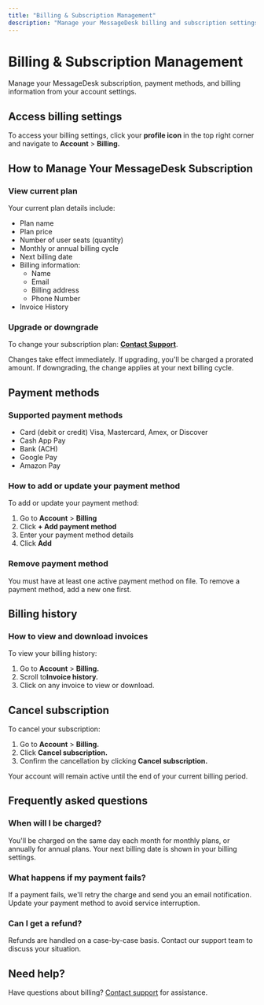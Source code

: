 ```yaml
---
title: "Billing & Subscription Management"
description: "Manage your MessageDesk billing and subscription settings"
---
```


# Billing & Subscription Management

Manage your MessageDesk subscription, payment methods, and billing information from your account settings.

## Access billing settings

To access your billing settings, click your **profile icon** in the top right corner and navigate to **Account** \> **Billing.**

## How to Manage Your MessageDesk Subscription

### View current plan

Your current plan details include:

- Plan name
- Plan price
- Number of user seats (quantity)
- Monthly or annual billing cycle
- Next billing date
- Billing information:
  - Name
  - Email
  - Billing address
  - Phone Number
- Invoice History

### Upgrade or downgrade

To change your subscription plan: [**Contact Support**](/resources/support).

Changes take effect immediately. If upgrading, you'll be charged a prorated amount. If downgrading, the change applies at your next billing cycle.

## Payment methods

### Supported payment methods

- Card (debit or credit) Visa, Mastercard, Amex, or Discover
- Cash App Pay
- Bank (ACH)
- Google Pay
- Amazon Pay

### How to add or update your payment method

To add or update your payment method:

1. Go to **Account** \> **Billing**
2. Click **\+ Add payment method**
3. Enter your payment method details
4. Click **Add**

### Remove payment method

You must have at least one active payment method on file. To remove a payment method, add a new one first.

## Billing history

### How to view and download invoices

To view your billing history:

1. Go to **Account** \> **Billing.**
2. Scroll to**Invoice history.** 
3. Click on any invoice to view or download.

## Cancel subscription

To cancel your subscription:

1. Go to **Account** \> **Billing.**
2. Click **Cancel subscription.**
3. Confirm the cancellation by clicking **Cancel subscription.**

Your account will remain active until the end of your current billing period.

## Frequently asked questions

### When will I be charged?

You'll be charged on the same day each month for monthly plans, or annually for annual plans. Your next billing date is shown in your billing settings.

### What happens if my payment fails?

If a payment fails, we'll retry the charge and send you an email notification. Update your payment method to avoid service interruption.

### Can I get a refund?

Refunds are handled on a case-by-case basis. Contact our support team to discuss your situation.

## Need help?

Have questions about billing? [Contact support](/resources/support) for assistance.